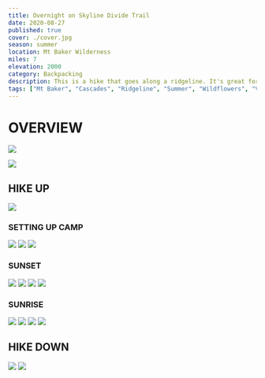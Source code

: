 ```yaml
---
title: Overnight on Skyline Divide Trail
date: 2020-08-27
published: true
cover: ./cover.jpg
season: summer
location: Mt Baker Wilderness
miles: 7
elevation: 2000
category: Backpacking
description: This is a hike that goes along a ridgeline. It's great for a day, but even better for a night. This view gets both stunning sunsets and sunrises. And you're up close and personal with Mt Baker.
tags: ["Mt Baker", "Cascades", "Ridgeline", "Summer", "Wildflowers", "Views", "Backpacking", "Hike", "NW Forest Pass", "Washington", "PNW"]
---
```


# OVERVIEW
![](./imgs/golden-hour-wildflowers.jpg)

![](./imgs/sunset-in-mountains.jpg)

## HIKE UP
![](./imgs/skyline-divide-trail.jpg)

### SETTING UP CAMP
![](./imgs/mt-baker.jpg)
![](./imgs/dogs-in-tent.jpg)
![](./imgs/camping-dogs.jpg)



### SUNSET
![](./imgs/sunset-in-mountains.jpg)
![](./imgs/wildflower-mountain-range.jpg)
![](./imgs/dog-in-tent.jpg)
![](./imgs/dog-mt-baker.jpg)

### SUNRISE
![](./imgs/mountain-sunrise.jpg)
![](./imgs/mountain-wildflowers-sunrise.jpg)
![](./imgs/dog-in-tent-sunrise.jpg)
![](./imgs/coffee-in-mountains.jpg)

## HIKE DOWN
![](./imgs/mt-baker-skyline-divide.jpg)
![](./imgs/mountain-range.jpg)
